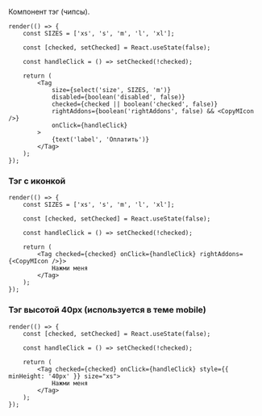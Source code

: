 
Компонент тэг (чипсы).

```tsx live
render(() => {
    const SIZES = ['xs', 's', 'm', 'l', 'xl'];

    const [checked, setChecked] = React.useState(false);

    const handleClick = () => setChecked(!checked);

    return (
        <Tag
            size={select('size', SIZES, 'm')}
            disabled={boolean('disabled', false)}
            checked={checked || boolean('checked', false)}
            rightAddons={boolean('rightAddons', false) && <CopyMIcon />}
            onClick={handleClick}
        >
            {text('label', 'Оплатить')}
        </Tag>
    );
});
```

### Тэг с иконкой

```tsx live
render(() => {
    const SIZES = ['xs', 's', 'm', 'l', 'xl'];

    const [checked, setChecked] = React.useState(false);

    const handleClick = () => setChecked(!checked);

    return (
        <Tag checked={checked} onClick={handleClick} rightAddons={<CopyMIcon />}>
            Нажми меня
        </Tag>
    );
});
```


### Тэг высотой 40px (используется в теме mobile)

```tsx live
render(() => {
    const [checked, setChecked] = React.useState(false);

    const handleClick = () => setChecked(!checked);

    return (
        <Tag checked={checked} onClick={handleClick} style={{ minHeight: '40px' }} size="xs">
            Нажми меня
        </Tag>
    );
});
```
